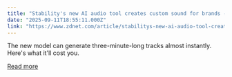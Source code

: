 ```yaml
---
title: "Stability's new AI audio tool creates custom sound for brands - how it works"
date: "2025-09-11T18:55:11.000Z"
link: "https://www.zdnet.com/article/stabilitys-new-ai-audio-tool-creates-custom-sound-for-brands-how-it-works/"
---
```


The new model can generate three-minute-long tracks almost instantly. Here's what it'll cost you.

[Read more](https://www.zdnet.com/article/stabilitys-new-ai-audio-tool-creates-custom-sound-for-brands-how-it-works/)
